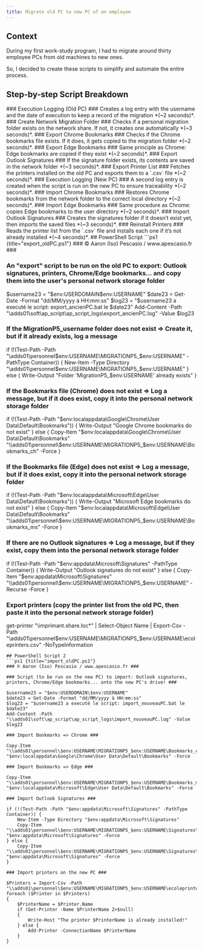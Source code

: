 ```yaml
---
title: Migrate old PC to new PC of an employee
---
```


## Context

During my first work-study program, I had to migrate around thirty employee PCs from old machines to new ones.

So, I decided to create these scripts to simplify and automate the entire process.

## Step-by-step Script Breakdown

<DynamicCallout>
<Steps>

<Step>
### Execution Logging (Old PC) ###
Creates a log entry with the username and the date of execution to keep a record of the migration *(~2 seconds)*.
</Step>

<Step>
### Create Network Migration Folder ###
Checks if a personal migration folder exists on the network share. If not, it creates one automatically *(~3 seconds)*.
</Step>

<Step>
### Export Chrome Bookmarks ###
Checks if the Chrome bookmarks file exists. If it does, it gets copied to the migration folder *(~2 seconds)*.
</Step>

<Step>
### Export Edge Bookmarks ###
Same principle as Chrome: Edge bookmarks are copied if they exist *(~2 seconds)*.
</Step>

<Step>
### Export Outlook Signatures ###
If the signature folder exists, its contents are saved in the network folder *(~3 seconds)*.
</Step>

<Step>
### Export Printer List ###
Fetches the printers installed on the old PC and exports them to a `.csv` file *(~2 seconds)*.
</Step>

<Step>
### Execution Logging (New PC) ###
A second log entry is created when the script is run on the new PC to ensure traceability *(~2 seconds)*.
</Step>

<Step>
### Import Chrome Bookmarks ###
Restores Chrome bookmarks from the network folder to the correct local directory *(~2 seconds)*.
</Step>

<Step>
### Import Edge Bookmarks ###
Same procedure as Chrome: copies Edge bookmarks to the user directory *(~2 seconds)*.
</Step>

<Step>
### Import Outlook Signatures ###
Creates the signatures folder if it doesn’t exist yet, then imports the saved files *(~3 seconds)*.
</Step>

<Step>
### Reinstall Printers ###
Reads the printer list from the `.csv` file and installs each one if it’s not already installed *(~4 seconds)*.
</Step>

</Steps>
</DynamicCallout>
## PowerShell Script
```ps1 {title="export_oldPC.ps1"}
### © Aaron (Iso) Pescasio / www.apescasio.fr ###

### An "export" script to be run on the old PC to export: Outlook signatures, printers, Chrome/Edge bookmarks... and copy them into the user's personal network storage folder ###

$username23 = "$env:USERDOMAIN\$env:USERNAME"
$date23 = Get-Date -Format "dd/MM/yyyy à HH:mm:ss"
$log23 = "$username23 a executé le script: export_ancienPC.bat le $date23"
Add-Content -Path "\\adds01\soft\ap_script\ap_script_logs\export_ancienPC.log" -Value $log23

### If the MigrationP5_username folder does not exist => Create it, but if it already exists, log a message ###

if (!(Test-Path -Path "\\adds01\personnel\$env:USERNAME\MIGRATIONP5_$env:USERNAME" -PathType Container)) {
    New-Item -Type Directory "\\adds01\personnel\$env:USERNAME\MIGRATIONP5_$env:USERNAME"
} else {
    Write-Output "Folder 'MigrationP5_$env:USERNAME' already exists"
}

### If the Bookmarks file (Chrome) does not exist => Log a message, but if it does exist, copy it into the personal network storage folder ###

if (!(Test-Path -Path "$env:localappdata\Google\Chrome\User Data\Default\Bookmarks")) {
    Write-Output "Google Chrome bookmarks do not exist"
} else {
    Copy-Item "$env:localappdata\Google\Chrome\User Data\Default\Bookmarks" "\\adds01\personnel\$env:USERNAME\MIGRATIONP5_$env:USERNAME\Bookmarks_ch" -Force
}

### If the Bookmarks file (Edge) does not exist => Log a message, but if it does exist, copy it into the personal network storage folder ###

if (!(Test-Path -Path "$env:localappdata\Microsoft\Edge\User Data\Default\Bookmarks")) {
    Write-Output "Microsoft Edge bookmarks do not exist"
} else {
    Copy-Item "$env:localappdata\Microsoft\Edge\User Data\Default\Bookmarks" "\\adds01\personnel\$env:USERNAME\MIGRATIONP5_$env:USERNAME\Bookmarks_ms" -Force
}

### If there are no Outlook signatures => Log a message, but if they exist, copy them into the personal network storage folder ###

if (!(Test-Path -Path "$env:appdata\Microsoft\Signatures" -PathType Container)) {
    Write-Output "Outlook signatures do not exist"
} else {
    Copy-Item "$env:appdata\Microsoft\Signatures" "\\adds01\personnel\$env:USERNAME\MIGRATIONP5_$env:USERNAME\" -Recurse -Force
}

### Export printers (copy the printer list from the old PC, then paste it into the personal network storage folder) ###

get-printer "\\imprimant.share.loc\*" | Select-Object Name | Export-Csv -Path "\\adds01\personnel\$env:USERNAME\MIGRATIONP5_$env:USERNAME\ecoleprinters.csv" -NoTypeInformation

```
## PowerShell Script 2
```ps1 {title="import_oldPC.ps1"}
### © Aaron (Iso) Pescasio / www.apescasio.fr ###

### Script (to be run on the new PC) to import: Outlook signatures, printers, Chrome/Edge bookmarks... onto the new PC's drive! ###

$username23 = "$env:USERDOMAIN\$env:USERNAME"
$date23 = Get-Date -Format "dd/MM/yyyy à HH:mm:ss"
$log23 = "$username23 a executé le script: import_nouveauPC.bat le $date23"
Add-Content -Path "\\adds01\soft\ap_script\ap_script_logs\import_nouveauPC.log" -Value $log23

### Import Bookmarks => Chrome ###

Copy-Item "\\adds01\personnel\$env:USERNAME\MIGRATIONP5_$env:USERNAME\Bookmarks_ch" "$env:localappdata\Google\Chrome\User Data\Default\Bookmarks" -Force

### Import Bookmarks => Edge ###

Copy-Item "\\adds01\personnel\$env:USERNAME\MIGRATIONP5_$env:USERNAME\Bookmarks_ms" "$env:localappdata\Microsoft\Edge\User Data\Default\Bookmarks" -Force

### Import Outlook Signatures ###

if (!(Test-Path -Path "$env:appdata\Microsoft\Signatures" -PathType Container)) {
    New-Item -Type Directory "$env:appdata\Microsoft\Signatures"
    Copy-Item "\\adds01\personnel\$env:USERNAME\MIGRATIONP5_$env:USERNAME\Signatures\*" "$env:appdata\Microsoft\Signatures" -Force
} else {
    Copy-Item "\\adds01\personnel\$env:USERNAME\MIGRATIONP5_$env:USERNAME\Signatures\*" "$env:appdata\Microsoft\Signatures" -Force
}

### Import printers on the new PC ###

$Printers = Import-Csv -Path "\\adds01\personnel\$env:USERNAME\MIGRATIONP5_$env:USERNAME\ecoleprinters.csv"
foreach ($Printer in $Printers)
{
    $PrinterName = $Printer.Name
    if (Get-Printer -Name $PrinterName 2>$null)
    {
        Write-Host "The printer $PrinterName is already installed!"
    } else {
        Add-Printer -ConnectionName $PrinterName
    }
}

```